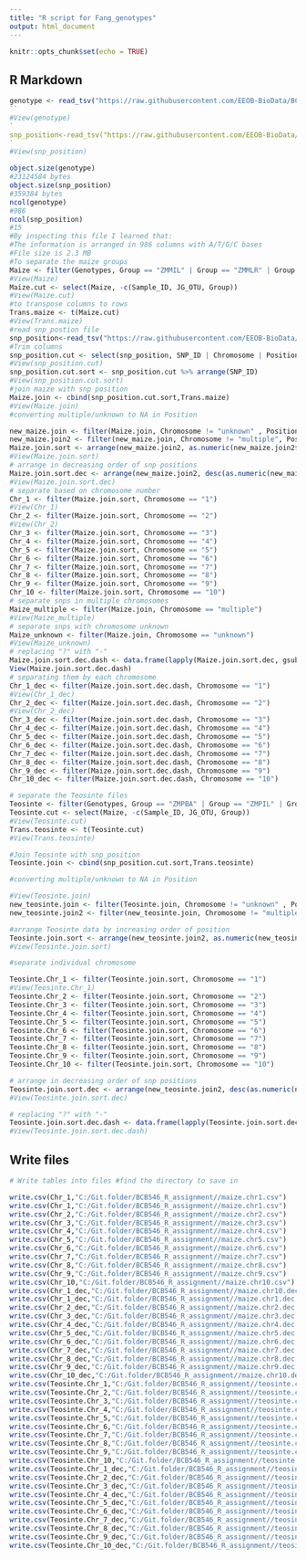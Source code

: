 ```yaml
---
title: "R script for Fang_genotypes"
output: html_document
---
```


```r
knitr::opts_chunk$set(echo = TRUE)
```

## R Markdown


```r
genotype <- read_tsv("https://raw.githubusercontent.com/EEOB-BioData/BCB546-Spring2022/main/assignments/UNIX_Assignment/fang_et_al_genotypes.txt")
``
#View(genotype)
`
snp_position<-read_tsv("https://raw.githubusercontent.com/EEOB-BioData/BCB546-Spring2022/main/assignments/UNIX_Assignment/snp_position.txt")
`
#View(snp_position)

object.size(genotype)
#23124584 bytes
object.size(snp_position)
#359384 bytes
ncol(genotype)
#986
ncol(snp_position)
#15
#By inspecting this file I learned that:
#The information is arranged in 986 columns with A/T/G/C bases
#File size is 2.3 MB
#To separate the maize groups
Maize <- filter(Genotypes, Group == "ZMMIL" | Group == "ZMMLR" | Group == "ZMMMR")
#View(Maize)
Maize.cut <- select(Maize, -c(Sample_ID, JG_OTU, Group))
#View(Maize.cut)
#to transpose columns to rows
Trans.maize <- t(Maize.cut)
#View(Trans.maize)
#read snp_postion file
snp_position<-read_tsv("https://raw.githubusercontent.com/EEOB-BioData/BCB546-Spring2022/main/assignments/UNIX_Assignment/snp_position.txt")
#Trim columns
snp_position.cut <- select(snp_position, SNP_ID | Chromosome | Position)
#View(snp_position.cut)
snp_position.cut.sort <- snp_position.cut %>% arrange(SNP_ID)
#View(snp_position.cut.sort)
#join maize with snp position
Maize.join <- cbind(snp_position.cut.sort,Trans.maize)
#View(Maize.join)
#converting multiple/unknown to NA in Position

new_maize.join <- filter(Maize.join, Chromosome != "unknown" , Position != "unknown")
new_maize.join2 <- filter(new_maize.join, Chromosome != "multiple", Position != "multiple")
Maize.join.sort <- arrange(new_maize.join2, as.numeric(new_maize.join2$Position))
#View(Maize.join.sort)
# arrange in decreasing order of snp positions
Maize.join.sort.dec <- arrange(new_maize.join2, desc(as.numeric(new_maize.join2$Position)))
#View(Maize.join.sort.dec)
# separate based on chromosome number
Chr_1 <- filter(Maize.join.sort, Chromosome == "1")
#View(Chr_1)
Chr_2 <- filter(Maize.join.sort, Chromosome == "2")
#View(Chr_2)
Chr_3 <- filter(Maize.join.sort, Chromosome == "3")
Chr_4 <- filter(Maize.join.sort, Chromosome == "4")
Chr_5 <- filter(Maize.join.sort, Chromosome == "5")
Chr_6 <- filter(Maize.join.sort, Chromosome == "6")
Chr_7 <- filter(Maize.join.sort, Chromosome == "7")
Chr_8 <- filter(Maize.join.sort, Chromosome == "8")
Chr_9 <- filter(Maize.join.sort, Chromosome == "9")
Chr_10 <- filter(Maize.join.sort, Chromosome == "10")
# separate snps in multiple chromosomes
Maize_multiple <- filter(Maize.join, Chromosome == "multiple")
#View(Maize_multiple)
# separate snps with chromosome unknown
Maize_unknown <- filter(Maize.join, Chromosome == "unknown")
#View(Maize_unknown)
# replacing "?" with "-"
Maize.join.sort.dec.dash <- data.frame(lapply(Maize.join.sort.dec, gsub, pattern = "[?]", replacement = "-"))
View(Maize.join.sort.dec.dash)
# separating them by each chromosome
Chr_1_dec <- filter(Maize.join.sort.dec.dash, Chromosome == "1")
#View(Chr_1_dec)
Chr_2_dec <- filter(Maize.join.sort.dec.dash, Chromosome == "2")
#View(Chr_2_dec)
Chr_3_dec <- filter(Maize.join.sort.dec.dash, Chromosome == "3")
Chr_4_dec <- filter(Maize.join.sort.dec.dash, Chromosome == "4")
Chr_5_dec <- filter(Maize.join.sort.dec.dash, Chromosome == "5")
Chr_6_dec <- filter(Maize.join.sort.dec.dash, Chromosome == "6")
Chr_7_dec <- filter(Maize.join.sort.dec.dash, Chromosome == "7")
Chr_8_dec <- filter(Maize.join.sort.dec.dash, Chromosome == "8")
Chr_9_dec <- filter(Maize.join.sort.dec.dash, Chromosome == "9")
Chr_10_dec <- filter(Maize.join.sort.dec.dash, Chromosome == "10")

# separate the Teosinte files
Teosinte <- filter(Genotypes, Group == "ZMPBA" | Group == "ZMPIL" | Group == "ZMPJA")
Teosinte.cut <- select(Maize, -c(Sample_ID, JG_OTU, Group))
#View(Teosinte.cut)
Trans.teosinte <- t(Teosinte.cut)
#View(Trans.teosinte)

#Join Teosinte with snp_position
Teosinte.join <- cbind(snp_position.cut.sort,Trans.teosinte)

#converting multiple/unknown to NA in Position

#View(Teosinte.join)
new_teosinte.join <- filter(Teosinte.join, Chromosome != "unknown" , Position != "unknown")
new_teosinte.join2 <- filter(new_teosinte.join, Chromosome != "multiple", Position != "multiple")

#arrange Teosinte data by increasing order of position
Teosinte.join.sort <- arrange(new_teosinte.join2, as.numeric(new_teosinte.join2$Position))
#View(Teosinte.join.sort)

#separate individual chromosome

Teosinte.Chr_1 <- filter(Teosinte.join.sort, Chromosome == "1")
#View(Teosinte.Chr_1)
Teosinte.Chr_2 <- filter(Teosinte.join.sort, Chromosome == "2")
Teosinte.Chr_3 <- filter(Teosinte.join.sort, Chromosome == "3")
Teosinte.Chr_4 <- filter(Teosinte.join.sort, Chromosome == "4")
Teosinte.Chr_5 <- filter(Teosinte.join.sort, Chromosome == "5")
Teosinte.Chr_6 <- filter(Teosinte.join.sort, Chromosome == "6")
Teosinte.Chr_7 <- filter(Teosinte.join.sort, Chromosome == "7")
Teosinte.Chr_8 <- filter(Teosinte.join.sort, Chromosome == "8")
Teosinte.Chr_9 <- filter(Teosinte.join.sort, Chromosome == "9")
Teosinte.Chr_10 <- filter(Teosinte.join.sort, Chromosome == "10")

# arrange in decreasing order of snp positions
Teosinte.join.sort.dec <- arrange(new_teosinte.join2, desc(as.numeric(new_teosinte.join2$Position)))
#View(Teosinte.join.sort.dec)

# replacing "?" with "-"
Teosinte.join.sort.dec.dash <- data.frame(lapply(Teosinte.join.sort.dec, gsub, pattern = "[?]", replacement = "-"))
#View(Teosinte.join.sort.dec.dash)
```

## Write files 


```r
# Write tables into files #find the directory to save in

write.csv(Chr_1,"C:/Git.folder/BCB546_R_assignment//maize.chr1.csv")
write.csv(Chr_1,"C:/Git.folder/BCB546_R_assignment//maize.chr1.csv")
write.csv(Chr_2,"C:/Git.folder/BCB546_R_assignment//maize.chr2.csv")
write.csv(Chr_3,"C:/Git.folder/BCB546_R_assignment//maize.chr3.csv")
write.csv(Chr_4,"C:/Git.folder/BCB546_R_assignment//maize.chr4.csv")
write.csv(Chr_5,"C:/Git.folder/BCB546_R_assignment//maize.chr5.csv")
write.csv(Chr_6,"C:/Git.folder/BCB546_R_assignment//maize.chr6.csv")
write.csv(Chr_7,"C:/Git.folder/BCB546_R_assignment//maize.chr7.csv")
write.csv(Chr_8,"C:/Git.folder/BCB546_R_assignment//maize.chr8.csv")
write.csv(Chr_9,"C:/Git.folder/BCB546_R_assignment//maize.chr9.csv")
write.csv(Chr_10,"C:/Git.folder/BCB546_R_assignment//maize.chr10.csv")
write.csv(Chr_1_dec,"C:/Git.folder/BCB546_R_assignment//maize.chr10.dec.csv")
write.csv(Chr_1_dec,"C:/Git.folder/BCB546_R_assignment//maize.chr1.dec.csv")
write.csv(Chr_2_dec,"C:/Git.folder/BCB546_R_assignment//maize.chr2.dec.csv")
write.csv(Chr_3_dec,"C:/Git.folder/BCB546_R_assignment//maize.chr3.dec.csv")
write.csv(Chr_4_dec,"C:/Git.folder/BCB546_R_assignment//maize.chr4.dec.csv")
write.csv(Chr_5_dec,"C:/Git.folder/BCB546_R_assignment//maize.chr5.dec.csv")
write.csv(Chr_6_dec,"C:/Git.folder/BCB546_R_assignment//maize.chr6.dec.csv")
write.csv(Chr_7_dec,"C:/Git.folder/BCB546_R_assignment//maize.chr7.dec.csv")
write.csv(Chr_8_dec,"C:/Git.folder/BCB546_R_assignment//maize.chr8.dec.csv")
write.csv(Chr_9_dec,"C:/Git.folder/BCB546_R_assignment//maize.chr9.dec.csv")
write.csv(Chr_10_dec,"C:/Git.folder/BCB546_R_assignment//maize.chr10.dec.csv")
write.csv(Teosinte.Chr_1,"C:/Git.folder/BCB546_R_assignment//teosinte.chr1.csv")
write.csv(Teosinte.Chr_2,"C:/Git.folder/BCB546_R_assignment//teosinte.chr2.csv")
write.csv(Teosinte.Chr_3,"C:/Git.folder/BCB546_R_assignment//teosinte.chr3.csv")
write.csv(Teosinte.Chr_4,"C:/Git.folder/BCB546_R_assignment//teosinte.chr4.csv")
write.csv(Teosinte.Chr_5,"C:/Git.folder/BCB546_R_assignment//teosinte.chr5.csv")
write.csv(Teosinte.Chr_6,"C:/Git.folder/BCB546_R_assignment//teosinte.chr6.csv")
write.csv(Teosinte.Chr_7,"C:/Git.folder/BCB546_R_assignment//teosinte.chr7.csv")
write.csv(Teosinte.Chr_8,"C:/Git.folder/BCB546_R_assignment//teosinte.chr8.csv")
write.csv(Teosinte.Chr_9,"C:/Git.folder/BCB546_R_assignment//teosinte.chr9.csv")
write.csv(Teosinte.Chr_10,"C:/Git.folder/BCB546_R_assignment//teosinte.chr10.csv")
write.csv(Teosinte.Chr_1_dec,"C:/Git.folder/BCB546_R_assignment//teosinte.chr1.dec.csv")
write.csv(Teosinte.Chr_2_dec,"C:/Git.folder/BCB546_R_assignment//teosinte.chr2.dec.csv")
write.csv(Teosinte.Chr_3_dec,"C:/Git.folder/BCB546_R_assignment//teosinte.chr3.dec.csv")
write.csv(Teosinte.Chr_4_dec,"C:/Git.folder/BCB546_R_assignment//teosinte.chr4.dec.csv")
write.csv(Teosinte.Chr_5_dec,"C:/Git.folder/BCB546_R_assignment//teosinte.chr5.dec.csv")
write.csv(Teosinte.Chr_6_dec,"C:/Git.folder/BCB546_R_assignment//teosinte.chr6.dec.csv")
write.csv(Teosinte.Chr_7_dec,"C:/Git.folder/BCB546_R_assignment//teosinte.chr7.dec.csv")
write.csv(Teosinte.Chr_8_dec,"C:/Git.folder/BCB546_R_assignment//teosinte.chr8.dec.csv")
write.csv(Teosinte.Chr_9_dec,"C:/Git.folder/BCB546_R_assignment//teosinte.chr9.dec.csv")
write.csv(Teosinte.Chr_10_dec,"C:/Git.folder/BCB546_R_assignment//teosinte.chr10.dec.csv")
```


